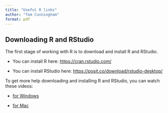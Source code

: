 ```yaml
---
title: "Useful R links"
author: "Tom Cunningham"
format: pdf
---
```


## Downloading R and RStudio

The first stage of working with R is to download and install R and RStudio.

* You can install R here: <https://cran.rstudio.com/>

* You can install RStudio here: <https://posit.co/download/rstudio-desktop/>

To get more help downloading and installing R and RStudio, you can watch these videos:

* [for Windows](https://www.youtube.com/watch?v=eD07NznguA4)

* [for Mac](https://www.youtube.com/watch?v=AEebOXiMyyI)
